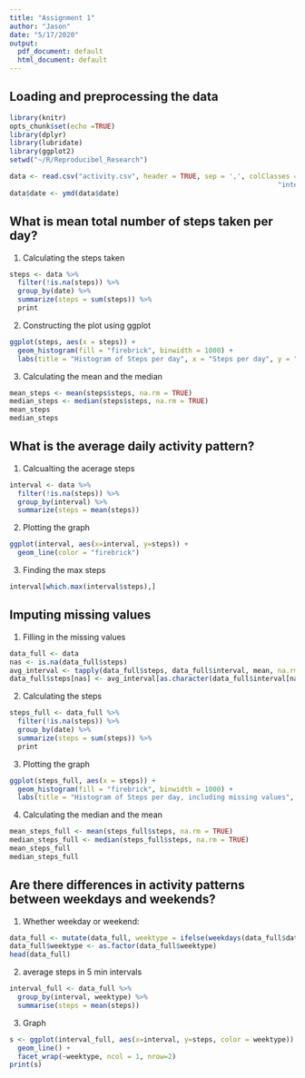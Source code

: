```yaml
---
title: "Assignment 1"
author: "Jason"
date: "5/17/2020"
output:
  pdf_document: default
  html_document: default
---
```


## Loading and preprocessing the data
```r
library(knitr)
opts_chunk$set(echo =TRUE)
library(dplyr)
library(lubridate)
library(ggplot2)
setwd("~/R/Reproducibel_Research")

data <- read.csv("activity.csv", header = TRUE, sep = ',', colClasses = c("numeric", "character",
                                                                  "integer"))
data$date <- ymd(data$date)
```

## What is mean total number of steps taken per day?

1. Calculating the steps taken

```r
steps <- data %>%
  filter(!is.na(steps)) %>%
  group_by(date) %>%
  summarize(steps = sum(steps)) %>%
  print
```

2. Constructing the plot using ggplot
```r
ggplot(steps, aes(x = steps)) +
  geom_histogram(fill = "firebrick", binwidth = 1000) +
  labs(title = "Histogram of Steps per day", x = "Steps per day", y = "Frequency")
```

3. Calculating the mean and the median

```r
mean_steps <- mean(steps$steps, na.rm = TRUE)
median_steps <- median(steps$steps, na.rm = TRUE)
mean_steps
median_steps
```
## What is the average daily activity pattern?

1. Calcualting the acerage steps

```r
interval <- data %>%
  filter(!is.na(steps)) %>%
  group_by(interval) %>%
  summarize(steps = mean(steps))
```
2. Plotting the graph
```r
ggplot(interval, aes(x=interval, y=steps)) +
  geom_line(color = "firebrick")
```
3. Finding the max steps
```r
interval[which.max(interval$steps),]
```

## Imputing missing values

1. Filling in the missing values
```r
data_full <- data
nas <- is.na(data_full$steps)
avg_interval <- tapply(data_full$steps, data_full$interval, mean, na.rm=TRUE, simplify=TRUE)
data_full$steps[nas] <- avg_interval[as.character(data_full$interval[nas])]
```

2. Calculating the steps
```r
steps_full <- data_full %>%
  filter(!is.na(steps)) %>%
  group_by(date) %>%
  summarize(steps = sum(steps)) %>%
  print
```

3. Plotting the graph
```r
ggplot(steps_full, aes(x = steps)) +
  geom_histogram(fill = "firebrick", binwidth = 1000) +
  labs(title = "Histogram of Steps per day, including missing values", x = "Steps per day", y = "Frequency")
```

4. Calculating the median and the mean

```r
mean_steps_full <- mean(steps_full$steps, na.rm = TRUE)
median_steps_full <- median(steps_full$steps, na.rm = TRUE)
mean_steps_full
median_steps_full
```

## Are there differences in activity patterns between weekdays and weekends?

1. Whether weekday or weekend:
```r
data_full <- mutate(data_full, weektype = ifelse(weekdays(data_full$date) == "Saturday" | weekdays(data_full$date) == "Sunday", "weekend", "weekday"))
data_full$weektype <- as.factor(data_full$weektype)
head(data_full)
```


2. average steps in 5 min intervals

```r
interval_full <- data_full %>%
  group_by(interval, weektype) %>%
  summarise(steps = mean(steps))
```

3. Graph

```r
s <- ggplot(interval_full, aes(x=interval, y=steps, color = weektype)) +
  geom_line() +
  facet_wrap(~weektype, ncol = 1, nrow=2)
print(s)
```

